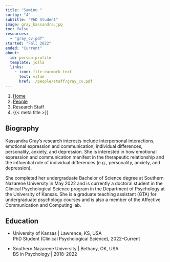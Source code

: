 ```yaml
---
title: "Saminu "
sortby: "4"
subtitle: "PhD Student"
image: gray_kassandra.jpg
toc: false
resources: 
  - "gray_cv.pdf"
started: "Fall 2022"
ended: "Current"
about:
  id: person-profile
  template: jolla
  links:
    - icon: file-earmark-text
      text: vitae
      href: ./people/staff/gray_cv.pdf
---
```


```{=html}
<nav aria-label="breadcrumb">
  <ol class="breadcrumb">
    <li class="breadcrumb-item"><a href="../../index.html">Home</a></li>
    <li class="breadcrumb-item"><a href="../../people.html">People</a></li>
    <li class="breadcrumb-item active">Research Staff</li>
    <li class="breadcrumb-item active" aria-current="page">{{< meta title >}}</li>
  </ol>
</nav>
```

:::{#person-profile}
:::

## Biography
Kassandra Gray's research interests include interpersonal interactions, emotional expression and communication, individual differences, personality, anxiety, and depression. She is interested in how emotional expression and communication manifest in the therapeutic relationship and the influential role of individual differences (e.g., personality, anxiety, and depression).   

She completed her undergraduate Bachelor of Science degree at Southern Nazarene University in May 2022 and is currently a doctoral student in the Clinical Psychological Science program in the Department of Psychology at the University of Kansas. She is a graduate teaching assistant (GTA) for undergraduate psychology courses and is also a member of the Affective Communication and Computing lab. 

## Education

- [University of Kansas]{.fw-bold} | Lawrence, KS, USA<br />
  PhD Student (Clinical Psychological Science), 2022–Current

- [Southern Nazarene University]{.fw-bold} | Bethany, OK, USA<br />
  BS in Psychology | 2018–2022
